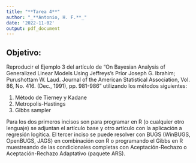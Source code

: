 ```yaml
---
title: "**Tarea 4**"
author: "_**Antonio, H. F.**_"
date: '2022-11-02'
output: pdf_document
---
```


## Objetivo:

Reproducir el Ejemplo 3 del artículo de “On Bayesian Analysis of Generalized Linear Models Using Jeffreys’s Prior Joseph G. Ibrahim; Purushottam W. Laud. Journal of the American Statistical Association, Vol. 86, No. 416. (Dec., 1991), pp. 981-986” utilizando los métodos siguientes:

1. Método de Tierney y Kadane
2. Metropolis-Hastings
3. Gibbs sampler

Para los dos primeros incisos son para programar en R (o cualquier otro lenguaje) se adjuntan el artículo base y otro artículo con la aplicación a regresión logítica. El tercer inciso se puede resolver con BUGS (WinBUGS, OpenBUGS, JAGS) en combinación con R o programando el Gibbs en R muestreando de las condicionales completas con Aceptación-Rechazo o Aceptación-Rechazo Adaptativo (paquete ARS).


